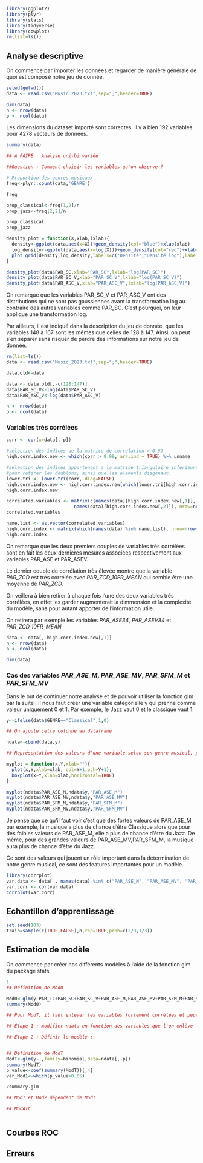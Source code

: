 
```r
library(ggplot2)
library(plyr)
library(stats)
library(tidyverse)
library(cowplot)
rm(list=ls())
```
## Analyse descriptive

On commence par importer les données et regarder de manière générale de quoi est composé notre jeu de donnée.

```r
setwd(getwd())
data <- read.csv("Music_2023.txt",sep=";",header=TRUE)

dim(data)
n <- nrow(data)
p <- ncol(data)
```

Les dimensions du dataset importé sont correctes. Il y a bien 192 variables pour 4278 vecteurs de données.


```r
summary(data)
```


```r
## A FAIRE : Analyse uni-bi variée

##Question : Comment choisir les variables qu'on observe ? 
```

```r
# Proportion des genres musicaux
freq<-plyr::count(data,'GENRE')

freq

prop_classical<-freq[1,2]/n
prop_jazz<-freq[2,2]/n

prop_classical
prop_jazz
```




```r

density_plot = function(X,xlab,lxlab){
  density<-ggplot(data,aes(x=X))+geom_density(col="blue")+xlab(xlab)
  log_density<-ggplot(data,aes(x=log(X)))+geom_density(col="red")+xlab(lxlab)
  plot_grid(density,log_density,labels=c("Densité","Densité log"),label_size=12,ncol=1,label_x = 0, label_y = 0,hjust = -0.5, vjust = -0.5)
}

density_plot(data$PAR_SC,xlab="PAR_SC",lxlab="log(PAR_SC)")
density_plot(data$PAR_SC_V,xlab="PAR_SC_V",lxlab="log(PAR_SC_V)")
density_plot(data$PAR_ASC_V,xlab="PAR_ASC_V",lxlab="log(PAR_ASC_V)")


```



On remarque que les variables PAR_SC_V et PAR_ASC_V ont des distributions qui ne sont pas gaussiennes avant la transformation log au contraire des autres variables comme PAR_SC. C'est pourquoi, on leur applique une transformation log.

Par ailleurs, il est indiqué dans la description du jeu de donnée, que les variables 148 à 167 sont les mêmes que celles de 128 à 147. Ainsi, on peut s'en séparer sans risquer de perdre des informations sur notre jeu de donnée.

```r
rm(list=ls())
data <- read.csv("Music_2023.txt",sep=";",header=TRUE)

data.old<-data

data <- data.old[,-c(128:147)]
data$PAR_SC_V<-log(data$PAR_SC_V)
data$PAR_ASC_V<-log(data$PAR_ASC_V)

n <- nrow(data)
p <- ncol(data)
```


### Variables très corrélées
```r
corr <- cor(x=data[,-p])

#selection des indices de la matrice de correlation > 0.99
high.corr.index.new <- which(corr > 0.99, arr.ind = TRUE) %>% unname

#selection des indices appartenant a la matrice triangulaire inferieure stricte,
#pour retirer les doublons, ainsi que les elements diagonaux.
lower.tri <- lower.tri(corr, diag=FALSE)
high.corr.index.new <- high.corr.index.new[which(lower.tri[high.corr.index.new]==TRUE),]
high.corr.index.new
```
```r
correlated.variables <- matrix(c(names(data)[high.corr.index.new[,1]], 
                         names(data)[high.corr.index.new[,2]]), nrow=nrow(high.corr.index.new))
correlated.variables
```

```r
name.list <- as.vector(correlated.variables)
high.corr.index <- matrix(which(names(data) %in% name.list), nrow=nrow(high.corr.index.new))
high.corr.index
```

On remarque que les deux premiers couples de variables très corrélées sont en fait
les deux dernières mesures associées respectivement aux variables PAR_ASE et PAR_ASEV.

Le dernier couple de corrélation très élevée montre que la variable *PAR_ZCD* est très corrélée
avec *PAR_ZCD_10FR_MEAN* qui semble être une moyenne de *PAR_ZCD*.

On veillera à bien retirer à chaque fois l'une des deux variables très corrélées,
en effet les garder augmenterait la dimmension et la complexité du modèle, sans pour autant
apporter de l'information utile.

On retirera par exemple les variables *PAR_ASE34*, *PAR_ASEV34* et *PAR_ZCD_10FR_MEAN*

```r
data <- data[,-high.corr.index.new[,1]]
n <- nrow(data)
p <- ncol(data)

dim(data)
```


### Cas des variables *PAR_ASE_M*, *PAR_ASE_MV*, *PAR_SFM_M* et *PAR_SFM_MV*

Dans le but de continuer notre analyse et de pouvoir utiliser la fonction glm par la suite , il nous faut créer une variable catégorielle y qui prenne comme valeur uniquement 0 et 1.
Par exemple, le Jazz vaut 0 et le classique vaut 1.

```r

y<-ifelse(data$GENRE=="Classical",1,0)

## On ajoute cette colonne au dataframe

ndata<-cbind(data,y)

## Représentation des valeurs d'une variable selon son genre musical, plot classique et boxplot.

myplot = function(x,Y,xlab=""){
  plot(x,Y,xlab=xlab, col=Y+1,pch=Y+1);
  boxplot(x~Y,xlab=xlab,horizontal=TRUE)
}

myplot(ndata$PAR_ASE_M,ndata$y,"PAR_ASE_M")    
myplot(ndata$PAR_ASE_MV,ndata$y,"PAR_ASE_MV")
myplot(ndata$PAR_SFM_M,ndata$y,"PAR_SFM_M")
myplot(ndata$PAR_SFM_MV,ndata$y,"PAR_SFM_MV")

```

Je pense que ce qu'il faut voir c'est que des fortes valeurs de PAR_ASE_M par exemple, la musique a plus de chance d'être Classique alors que pour des faibles valeurs de PAR_ASE_M, elle a plus de chance d'être du Jazz.
De même, pour des grandes valeurs de PAR_ASE_MV,PAR_SFM_M, la musique aura plus de chance d'être du Jazz.

Ce sont des valeurs qui jouent un rôle important dans la détermination de notre genre musical, ce sont des features importantes pour un modèle.


```r
library(corrplot)
var.data <- data[ , names(data) %in% c("PAR_ASE_M", "PAR_ASE_MV", "PAR_SFM_M", "PAR_SFM_MV")]
var.corr <- cor(var.data)
corrplot(var.corr)


```


## Echantillon d'apprentissage
```r
set.seed(103)
train=sample(c(TRUE,FALSE),n,rep=TRUE,prob=c(2/3,1/3))
```

## Estimation de modèle

On commence par créer nos différents modèles à l'aide de la fonction glm du package stats.



```r
1
## Définition de Mod0

Mod0<-glm(y~PAR_TC+PAR_SC+PAR_SC_V+PAR_ASE_M,PAR_ASE_MV+PAR_SFM_M+PAR_SFM_MV,family=binomial,data=ndata)
summary(Mod0)

## Pour ModT, il faut enlever les variables fortement corrélées et peut être aussi les autres qui sont évoquées.

## Étape 1 : modifier ndata en fonction des variables que l'on enlève

## Étape 2 : Définir le modèle :


## Définition de ModT
ModT<-glm(y~.,family=binomial,data=ndata[,-p])
summary(ModT)
p_value<-coef(summary(ModT))[,4]
var_Mod1<-which(p_value>0.05)

?summary.glm

## Mod1 et Mod2 dépendent de ModT

## ModAIC



```


## Courbes ROC


## Erreurs